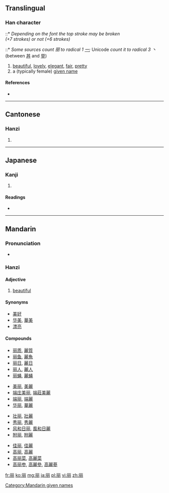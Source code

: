 {{also|麗}}<!-- may be replaced by zh-forms -->
==Translingual==
{{stroke order}}

===Han character===
{{Han char|rn=3|rad=丶|as=06|sn=7|four=|canj=一月戈月 (MBIB)|ids=⿱[[一]]⿰⿵[[冂]][[丶]]⿵冂丶}}
::* ''Depending on the font the top stroke may be broken (+7&nbsp;strokes)&nbsp;or&nbsp;not&nbsp;(+6&nbsp;strokes)''
::* ''Some sources count 丽 to radical 1 [[一]];'' Unicode ''count it to radical 3 丶'' (between [[丼]] and [[举]])

# [[beautiful]], [[lovely]], [[elegant]], [[fair]], [[pretty]]
# a (typically female) [[given name]]

====References====
* {{Han ref|kx=0081.040|dkj=00059|dj=0164.060|hdz=10021.030|uh=4E3D|ud=20029}}

----

==Cantonese==

===Hanzi===
{{yue-hanzi|jyut=[[lai6]]|y=lai6|tra=麗}}

# {{defn|lang=yue|sort=一06}}

----

==Japanese==

===Kanji===
{{ja-kanji|grade=9|rs=一06}}

# {{defn|lang=ja|sort=一06}}

====Readings====
* {{ja-readings|on=[[れい]] (rei), [[れ]] (re)|kun=[[うるわし]] (uruwashi)}}

----

==Mandarin==
{{Hani-forms|丽|[[麗]]}}

===Pronunciation===
* {{IPA|[ li˥˩ ]|lang=cmn}}

===Hanzi===
{{cmn-hanzi|tra=麗|pin=[[lì]] ([[li4]]), [[Lì]] ([[Li4]])|wg=li<sup>4</sup>, Li<sup>4</sup>}}

====Adjective====
{{cmn-adj|s|pin=lì|pint=li4|tra=麗|rs=一06}}

# {{context|Elementary Mandarin|lang=cmn|sc=Hans|sort=li4}} [[beautiful]]

====Synonyms====
* [[美好]]
* [[华美]], [[華美]]
* [[漂亮]]

====Compounds====
{{top4}}
* [[丽质]], [[麗質]]
* [[丽鱼]], [[麗魚]]
* [[丽日]], [[麗日]]
* [[丽人]], [[麗人]]
* [[丽蝇]], [[麗蝇]]
{{mid4}}
* [[美丽]], [[美麗]]
* [[端庄美丽]], [[端莊美麗]]
* [[端丽]], [[端麗]]
* [[华丽]], [[華麗]]
{{mid4}}
* [[壮丽]], [[壯麗]]
* [[秀丽]], [[秀麗]]
* [[风和日丽]], [[風和日麗]]
* [[附丽]], [[附麗]]
{{mid4}}
* [[佳丽]], [[佳麗]]
* [[高丽]], [[高麗]]
* [[高丽菜]], [[高麗菜]]
* [[高丽参]], [[高麗參]], [[高麗蔘]]
{{bottom}}

[[Category:Mandarin given names]]

[[fr:丽]]
[[ko:丽]]
[[mg:丽]]
[[ja:丽]]
[[pl:丽]]
[[vi:丽]]
[[zh:丽]]